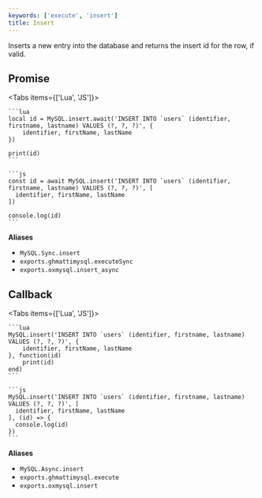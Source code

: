 ```yaml
---
keywords: ['execute', 'insert']
title: Insert
---
```



Inserts a new entry into the database and returns the insert id for the row, if valid.

## Promise

<Tabs items={['Lua', 'JS']}>
  <Tab>

    ```lua
    local id = MySQL.insert.await('INSERT INTO `users` (identifier, firstname, lastname) VALUES (?, ?, ?)', {
        identifier, firstName, lastName
    })

    print(id)
    ```

  </Tab>
  <Tab>

    ```js
    const id = await MySQL.insert('INSERT INTO `users` (identifier, firstname, lastname) VALUES (?, ?, ?)', [
      identifier, firstName, lastName
    ])

    console.log(id)
    ```

  </Tab>
</Tabs>

**Aliases**

- `MySQL.Sync.insert`
- `exports.ghmattimysql.executeSync`
- `exports.oxmysql.insert_async`

## Callback

<Tabs items={['Lua', 'JS']}>
  <Tab>

    ```lua
    MySQL.insert('INSERT INTO `users` (identifier, firstname, lastname) VALUES (?, ?, ?)', {
        identifier, firstName, lastName
    }, function(id)
        print(id)
    end)
    ```

  </Tab>
  <Tab>

    ```js
    MySQL.insert('INSERT INTO `users` (identifier, firstname, lastname) VALUES (?, ?, ?)', [
      identifier, firstName, lastName
    ], (id) => {
      console.log(id)
    })
    ```

  </Tab>
</Tabs>

**Aliases**

- `MySQL.Async.insert`
- `exports.ghmattimysql.execute`
- `exports.oxmysql.insert`
